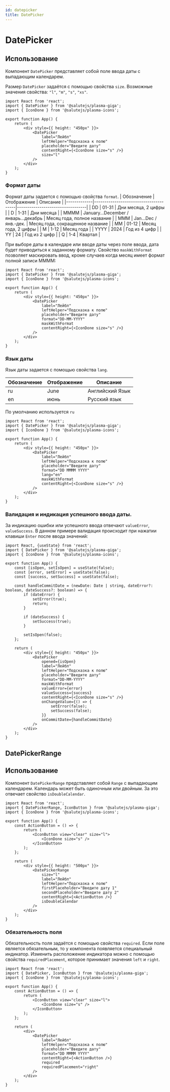 ```yaml
---
id: datepicker
title: DatePicker
---
```



# DatePicker
<Description name="DatePicker" />
<PropsTable name="DatePicker" exclude={['css']} />

## Использование
Компонент `DatePicker` представляет собой поле ввода даты с выпадающим календарем.

Размер `DatePicker` задаётся с помощью свойства `size`.
Возможные значения свойства: `"l"`, `"m"`, `"s"`, `"xs"`.

```tsx live
import React from 'react';
import { DatePicker } from '@salutejs/plasma-giga';
import { IconDone } from '@salutejs/plasma-icons';

export function App() {
    return (
        <div style={{ height: "450px" }}>
            <DatePicker
                label="Лейбл"
                leftHelper="Подсказка к полю"
                placeholder="Введите дату"
                contentRight={<IconDone size="s" />}
                size="l"
            />
        </div>
    );
}
```

### Формат даты
Формат даты задается с помощью свойства `format`.
| Обозначение | Отображение                           | Описание                         |
|-------------|---------------------------------------|----------------------------------|
| DD          | 01-31                                 | Дни месяца, 2 цифры              |
| D           | 1-31                                  | Дни месяца                       |
| MMMM        | January...December / январь...декабрь | Месяц года, полное название      |
| MMM         | Jan...Dec / янв.-дек.                 | Месяц года, сокращенное название |
| MM          | 01-12                                 | Месяц года, 2 цифры              |
| M           | 1-12                                  | Месяц года                       |
| YYYY        | 2024                                  | Год из 4 цифр                    |
| YY          | 24                                    | Год из 2 цифр                    |
| Q           | 1-4                                   | Квартал                          |

При выборе даты в календаре или вводе даты через поле ввода, дата будет приводиться к заданному формату.
Свойство `maskWithFormat` позволяет маскировать ввод, кроме случаев когда месяц имеет формат полной записи MMMM:

```tsx live
import React from 'react';
import { DatePicker } from '@salutejs/plasma-giga';
import { IconDone } from '@salutejs/plasma-icons';

export function App() {
    return (
        <div style={{ height: "450px" }}>
            <DatePicker
                label="Лейбл"
                leftHelper="Подсказка к полю"
                placeholder="Введите дату"
                format="DD-MM-YYYY"
                maskWithFormat
                contentRight={<IconDone size="s" />}
            />
        </div>
    );
}
```

### Язык даты
Язык даты задается с помощью свойства `lang`.

| Обозначение | Отображение | Описание            |
|-------------|-------------|---------------------|
| ru          | June        | Английский Язык     |
| en          | июнь        | Русский язык        |

По умолчанию используется `ru`

```tsx live
import React from 'react';
import { DatePicker } from '@salutejs/plasma-giga';
import { IconDone } from '@salutejs/plasma-icons';

export function App() {
    return (
        <div style={{ height: "450px" }}>
            <DatePicker
                label="Лейбл"
                leftHelper="Подсказка к полю"
                placeholder="Введите дату"
                format="DD MMMM YYYY"
                lang="en"
                maskWithFormat
                contentRight={<IconDone size="s" />}
            />
        </div>
    );
}
```

### Валидация и индикация успешного ввода даты.
За индикацию ошибки или успешного ввода отвечают `valueError`, `valueSuccess`.
В данном примере валидация происходит при нажатии клавиши `Enter` после ввода значений:

```tsx live
import React, {useState} from 'react';
import { DatePicker } from '@salutejs/plasma-giga';
import { IconDone } from '@salutejs/plasma-icons';

export function App() {
    const [isOpen, setIsOpen] = useState(false);
    const [error, setError] = useState(false);
    const [success, setSuccess] = useState(false);

    const handleCommitDate = (newDate: Date | string, dateError?: boolean, dateSuccess?: boolean) => {
        if (dateError) {
            setError(true);
            return;
        }

        if (dateSuccess) {
            setSuccess(true);
        }

        setIsOpen(false);
    };

    return (
        <div style={{ height: "450px" }}>
            <DatePicker
                opened={isOpen}
                label="Лейбл"
                leftHelper="Подсказка к полю"
                placeholder="Введите дату"
                format="DD-MM-YYYY"
                maskWithFormat
                valueError={error}
                valueSuccess={success}
                contentRight={<IconDone size="s" />}
                onChangeValue={() => {
                    setError(false);
                    setSuccess(false);
                }}
                onCommitDate={handleCommitDate}
            />
        </div>
    );
}
```

## DatePickerRange
<Description name="DatePickerRange" />
<PropsTable name="DatePickerRange" exclude={['css']} />

## Использование
Компонент `DatePickerRange` представляет собой `Range` с выпадающим календарем.
Календарь может быть одиночным или двойным. За это отвечает свойство `isDoubleCalendar`.

```tsx live
import React from 'react';
import { DatePickerRange, IconButton } from '@salutejs/plasma-giga';
import { IconDone } from '@salutejs/plasma-icons';

export function App() {
    const ActionButton = () => {
        return (
            <IconButton view="clear" size="l">
                <IconDone size="s" />
            </IconButton>
        );
    };

    return (
        <div style={{ height: "500px" }}>
            <DatePickerRange
                size="l"
                label="Лейбл"
                leftHelper="Подсказка к полю"
                firstPlaceholder="Введите дату 1"
                secondPlaceholder="Введите дату 2"
                contentRight={<ActionButton />}
                isDoubleCalendar
            />
        </div>
    );
}
```

### Обязательность поля
Обязательность поля задаётся с помощью свойства `required`. 
Если поле является обязательным, то у компонента появляется специальный индикатор. 
Изменить расположение индикатора можно с помощью свойства `requiredPlacement`, которое принимает значения `left` и `right`. 

```tsx live
import React from 'react';
import { DatePicker, IconButton } from '@salutejs/plasma-giga';
import { IconDone } from '@salutejs/plasma-icons';

export function App() {
    const ActionButton = () => {
        return (
            <IconButton view="clear" size="l">
                <IconDone size="s" />
            </IconButton>
        );
    };

    return (
        <div>
            <DatePicker
                label="Лейбл"
                leftHelper="Подсказка к полю"
                placeholder="Введите дату"
                format="DD MMMM YYYY"
                contentRight={<ActionButton />}
                required
                requiredPlacement="right"
            />
        </div>
    );
}
```
